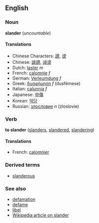 ==English==
===Noun===
'''slander''' (''uncountable'')

====Translations====
*Chinese Characters: [[謗]], [[谤]]
*Chinese: [[誹謗]], [[诽谤]]
*Dutch: [[laster]] ''m''
*French: [[calomnie]] ''f''
*German: [[Verleumdung]] ''f''
*Greek: [[δυσφήμηση]] ''f'' (dusf&eacute;mese)
*Italian: [[calunnia]] ''f''
*Japanese: [[中傷]]
*Korean: [[악담]]
*Russian: [[злословие]] ''n'' (zloslovie)

===Verb===
'''to slander''' ([[slanders]], [[slandered]], [[slandering]])

====Translations====
*French: [[calomnier]]

===Derived terms===
*[[slanderous]]

===See also===
*[[defamation]]
*[[defame]]
*[[libel]]
*[[w:Slander|Wikipedia article on slander]]